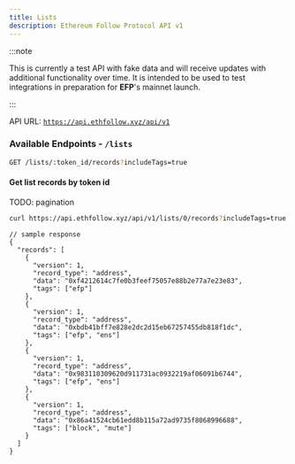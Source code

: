 ```yaml
---
title: Lists
description: Ethereum Follow Protocol API v1
---
```


:::note

This is currently a test API with fake data and will receive updates with additional functionality over time. It is intended to be used to test integrations in preparation for **EFP**'s mainnet launch.

:::

API URL: [`https://api.ethfollow.xyz/api/v1`](https://api.ethfollow.xyz/api/v1)

### Available Endpoints - `/lists`

```sh
GET /lists/:token_id/records?includeTags=true
```

#### Get list records by token id

TODO: pagination

```sh
curl https://api.ethfollow.xyz/api/v1/lists/0/records?includeTags=true
```

```jsonc
// sample response
{
  "records": [
    {
      "version": 1,
      "record_type": "address",
      "data": "0xf4212614c7fe0b3feef75057e88b2e77a7e23e83",
      "tags": ["efp"]
    },
    {
      "version": 1,
      "record_type": "address",
      "data": "0xbdb41bff7e828e2dc2d15eb67257455db818f1dc",
      "tags": ["efp", "ens"]
    },
    {
      "version": 1,
      "record_type": "address",
      "data": "0x983110309620d911731ac0932219af06091b6744",
      "tags": ["efp", "ens"]
    },
    {
      "version": 1,
      "record_type": "address",
      "data": "0x86a41524cb61edd8b115a72ad9735f8068996688",
      "tags": ["block", "mute"]
    }
  ]
}
```
